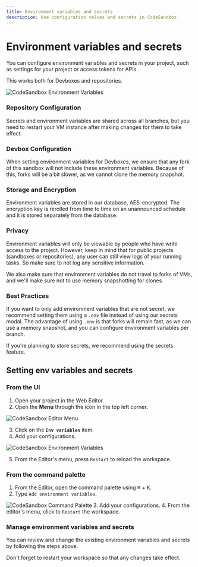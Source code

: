 ```yaml
---
title: Environment variables and secrets
description: Use configuration values and secrets in CodeSandbox
---
```



# Environment variables and secrets

You can configure environment variables and secrets in your project, such as settings for your project or access tokens for APIs.

This works both for Devboxes and repositories.

![CodeSandbox Environment Variables](../images/env-var.png)

### Repository Configuration

Secrets and environment variables are shared across all branches, but you need to restart your VM instance after making changes for them to take effect.

### Devbox Configuration

When setting environment variables for Devboxes, we ensure that any fork of this sandbox will not include these environment variables. Because of this, forks will be a bit slower, as we cannot clone the memory snapshot.

### Storage and Encryption

Environment variables are stored in our database, AES-encrypted. The encryption key is rerolled from time to time on an unannounced schedule and it is stored separately from the database.

### Privacy

Environment variables will only be viewable by people who have write access to the project. However, keep in mind that for public projects (sandboxes or repositories), any user can still view logs of your running tasks. So make sure to not log any sensitive information.

We also make sure that environment variables do not travel to forks of VMs, and we'll make sure not to use memory snapshotting for clones.

### Best Practices

If you want to only add environment variables that are not secret, we recommend setting them using a `.env` file instead of using our secrets modal. The advantage of using `.env` is that forks will remain fast, as we can use a memory snapshot, and you can configure environment variables per branch.

If you're planning to store secrets, we recommend using the secrets feature.

## Setting env variables and secrets
### From the UI

1. Open your project in the Web Editor.
2. Open the **Menu** through the icon in the top left corner.

![CodeSandbox Editor Menu](../images/env-var-menu.png)

3. Click on the **`Env variables`** item.
4. Add your configurations.

![CodeSandbox Environment Variables](../images/env-var-modal.png)

5. From the Editor's menu, press `Restart` to reload the workspace.


### From the command palette

1. From the Editor, open the command palette using <kbd>⌘</kbd> + <kbd>K</kbd>. 
2. Type `Add environment variables`.

![CodeSandbox Command Palette](../images/env-var-pallette.jpg)
3. Add your configurations.
4. From the editor's menu, click to `Restart` the workspace.

### Manage environment variables and secrets

You can review and change the existing environment variables and secrets by following the steps above.

Don't forget to restart your workspace so that any changes take effect.